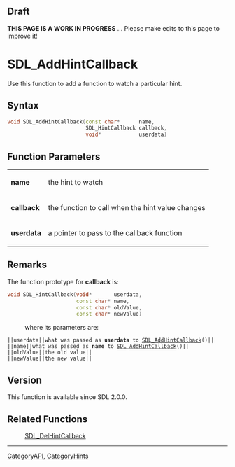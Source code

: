 == Draft ==

'''THIS PAGE IS A WORK IN PROGRESS''' ... Please make edits to this page to improve it!



<!-- #*^*^*^*^*See https://wiki.libsdl.org/SGFunctions for details on editing this page*^*^*^*^* -->


= SDL_AddHintCallback =
Use this function to add a function to watch a particular hint.




== Syntax ==
<syntaxhighlight lang='c++'>
void SDL_AddHintCallback(const char*      name,
                         SDL_HintCallback callback,
                         void*            userdata)
</syntaxhighlight>


== Function Parameters ==
{|
|'''name'''
|the hint to watch
|-
|'''callback'''
|the function to call when the hint value changes
|-
|'''userdata'''
|a pointer to pass to the callback function
|}



== Remarks ==
The function prototype for '''callback''' is:
 <syntaxhighlight lang='c++'>
void SDL_HintCallback(void*       userdata,
                      const char* name,
                      const char* oldValue,
                      const char* newValue)
</syntaxhighlight>
: where its parameters are:
 ||<code>userdata</code>||what was passed as '''userdata''' to [[SDL_AddHintCallback]]()||
 ||<code>name</code>||what was passed as '''name''' to [[SDL_AddHintCallback]]()||
 ||<code>oldValue</code>||the old value||
 ||<code>newValue</code>||the new value||

== Version ==
This function is available since SDL 2.0.0.

== Related Functions ==
:[[SDL_DelHintCallback]]

----
[[CategoryAPI]], [[CategoryHints]]
<!-- #See the Style Guide for instructions on editing the footer. -->
